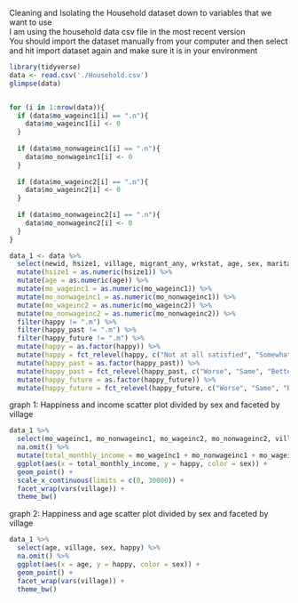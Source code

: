 Cleaning and Isolating the Household dataset down to variables that we want to use  
I am using the household data csv file in the most recent version  
You should import the dataset manually from your computer and then select and hit import dataset again and make sure it is in your environment  

``` r
library(tidyverse)
data <- read.csv('./Household.csv')
glimpse(data)


for (i in 1:nrow(data)){
  if (data$mo_wageinc1[i] == ".n"){
    data$mo_wageinc1[i] <- 0
  }
  
  if (data$mo_nonwageinc1[i] == ".n"){
    data$mo_nonwageinc1[i] <- 0
  }
  
  if (data$mo_wageinc2[i] == ".n"){
    data$mo_wageinc2[i] <- 0
  }
  
  if (data$mo_nonwageinc2[i] == ".n"){
    data$mo_nonwageinc2[i] <- 0
  }
}

data_1 <- data %>%
  select(newid, hsize1, village, migrant_any, wrkstat, age, sex, marital, happy, happy_future, ownhouse, mo_wageinc1, mo_nonwageinc1, mo_wageinc2, mo_nonwageinc2, happy_past) %>%
  mutate(hsize1 = as.numeric(hsize1)) %>%
  mutate(age = as.numeric(age)) %>%
  mutate(mo_wageinc1 = as.numeric(mo_wageinc1)) %>%
  mutate(mo_nonwageinc1 = as.numeric(mo_nonwageinc1)) %>%
  mutate(mo_wageinc2 = as.numeric(mo_wageinc2)) %>%
  mutate(mo_nonwageinc2 = as.numeric(mo_nonwageinc2)) %>%
  filter(happy != ".m") %>%
  filter(happy_past != ".m") %>%
  filter(happy_future != ".m") %>%
  mutate(happy = as.factor(happy)) %>%
  mutate(happy = fct_relevel(happy, c("Not at all satisfied", "Somewhat unsatisfied", "Satisfied", "Quite satisfied", "Completely satisfied"))) %>%
  mutate(happy_past = as.factor(happy_past)) %>%
  mutate(happy_past = fct_relevel(happy_past, c("Worse", "Same", "Better"))) %>%
  mutate(happy_future = as.factor(happy_future)) %>%
  mutate(happy_future = fct_relevel(happy_future, c("Worse", "Same", "Better")))
```

graph 1: Happiness and income scatter plot divided by sex and faceted by village

```r
data_1 %>%
  select(mo_wageinc1, mo_nonwageinc1, mo_wageinc2, mo_nonwageinc2, village, sex, happy) %>%
  na.omit() %>%
  mutate(total_monthly_income = mo_wageinc1 + mo_nonwageinc1 + mo_wageinc2 + mo_nonwageinc2) %>%
  ggplot(aes(x = total_monthly_income, y = happy, color = sex)) +
  geom_point() +
  scale_x_continuous(limits = c(0, 30000)) +
  facet_wrap(vars(village)) +
  theme_bw()
```

graph 2: Happiness and age scatter plot divided by sex and faceted by village

``` r
data_1 %>%
  select(age, village, sex, happy) %>%
  na.omit() %>%
  ggplot(aes(x = age, y = happy, color = sex)) +
  geom_point() +
  facet_wrap(vars(village)) +
  theme_bw()
```
